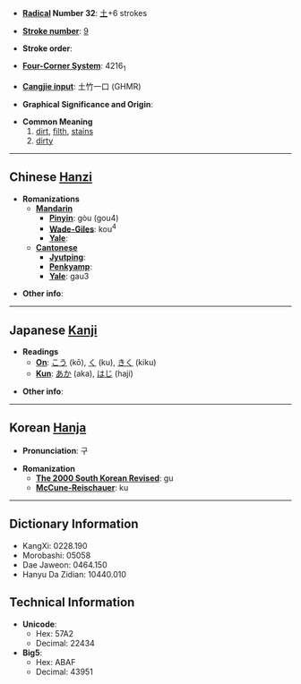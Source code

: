 * '''[[Wiktionary:Chinese radical index| Radical]] Number 32''': [[Wiktionary:Chinese radical index 土|土]]+6 strokes

* '''[[Wiktionary:Chinese total strokes index|Stroke number]]''': [[Wiktionary:Chinese total strokes index 9|9]]

* '''Stroke order''': 

* '''[[Wiktionary:Chinese four corner index|Four-Corner System]]''': 4216<sub>1</sub>

* '''[[Wiktionary:Chinese Cangjie index|Cangjie input]]''': 土竹一口 (GHMR)

* '''Graphical Significance and Origin''': 

* '''Common Meaning'''
*#[[dirt]], [[filth]], [[stain]]s
*# [[dirty]]

----

== Chinese [[Hanzi]] ==

* '''Romanizations'''
** '''[[Mandarin]]'''
*** '''[[Pinyin]]''': gòu (gou4)
*** '''[[Wade-Giles]]''': kou<sup>4</sup>
*** '''[[Yale]]''': 
** '''[[Cantonese]]'''
*** '''[[Jyutping]]''':
*** '''[[Penkyamp]]''': 
*** '''[[Yale]]''': gau3

* '''Other info''': 

----

== Japanese [[Kanji]] ==

* '''Readings'''
** '''[[On]]''': [[こう]] (kō), [[く]] (ku), [[きく]] (kiku)
** '''[[Kun]]''': [[あか]] (aka), [[はじ]] (haji)

* '''Other info''':  

----

== Korean [[Hanja]] ==

* '''Pronunciation''': 구

* '''Romanization'''
** '''[[The 2000 South Korean Revised Romanization|The 2000 South Korean Revised]]''': gu
** '''[[McCune-Reischauer]]''': ku

----

== Dictionary Information ==

* KangXi: 0228.190
* Morobashi: 05058
* Dae Jaweon: 0464.150
* Hanyu Da Zidian: 10440.010

== Technical Information ==

* '''Unicode''':
** Hex: 57A2
** Decimal: 22434
* '''Big5''':
** Hex: ABAF
** Decimal: 43951